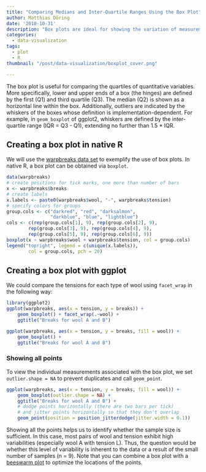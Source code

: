 ```yaml
---
title: "Comparing Medians and Inter-Quartile Ranges Using the Box Plot"
author: Matthias Döring
date: '2018-10-31'
description: "Box plots are ideal for showing the variation of measurements. Learn how they make use of the median here."
categories:
  - data-visualization
tags:
  - plot
  - R
thumbnail: "/post/data-visualization/boxplot_cover.png"

---
```

The box plot is useful for comparing the quartiles of quantitative variables. More specifically, lower and upper ends of a box (the hinges) are defined by the first (Q1) and third quartile (Q3). The median (Q2) is shown as a horizontal line within the box. Additionally, outliers are indicated by the whiskers of the boxes whose definition is implementation-dependent. For example, in `geom_boxplot` of ggplot2, whiskers are defined by the inter-quartile range (IQR = Q3 - Q1), extending no further than 1.5 * IQR.
<!--more-->

## Creating a box plot in native R

We will use the [warpbreaks data set](/post/statistical_test/contingency_table_tests/) to exemplify the use of box plots. In native R, a box plot can be obtained via `boxplot`.

```r
data(warpbreaks)
# create positions for tick marks, one more than number of bars
x <- warpbreaks$breaks
# create labels
x.labels <- paste0(warpbreaks$wool, "-", warpbreaks$tension)
# specify colors for groups
group.cols <- c("darkred", "red", "darksalmon", 
                "darkblue", "blue", "lightblue")
cols <- c(rep(group.cols[1], 9), rep(group.cols[2], 9), 
        rep(group.cols[3], 9), rep(group.cols[4], 9), 
        rep(group.cols[5], 9), rep(group.cols[6], 9))
boxplot(x ~ warpbreaks$wool + warpbreaks$tension, col = group.cols)
legend("topright", legend = c(unique(x.labels)), 
        col = group.cols, pch = 20)
```

## Creating a box plot with ggplot

We could compare the tensions for each type of wool using `facet_wrap` in the following way:

```r
library(ggplot2)
ggplot(warpbreaks, aes(x = tension, y = breaks)) +
    geom_boxplot() + facet_wrap(.~wool) +
    ggtitle("Breaks for wool A and B")
```

```r
ggplot(warpbreaks, aes(x = tension, y = breaks, fill = wool)) +
    geom_boxplot() + 
    ggtitle("Breaks for wool A and B")
```

### Showing all points

To view the individual measurements associated with the box plot, we set ```outlier.shape = NA``` to prevent duplicates and call ```geom_point```.

```r
ggplot(warpbreaks, aes(x = tension, y = breaks, fill = wool)) +
    geom_boxplot(outlier.shape = NA) + 
    ggtitle("Breaks for wool A and B") +
    # dodge points horizontally (there are two bars per tick)
    # and jitter points horizontally so that they don't overlap
    geom_point(position = position_jitterdodge(jitter.width = 0.1))
```

Showing all the points helps us to identify whether the sample size is sufficient. In this case, most pairs of wool and tension exhibit high variabilities (especially wool A with tension L). Thus, the question would be whether this level of variability is inherent to the data or a result of the small number of samples (n = 9). Note that you can combine a box plot with a [beeswarm plot](/post/data-visualization/boxplot_alternatives/) to optimize the locations of the points.
